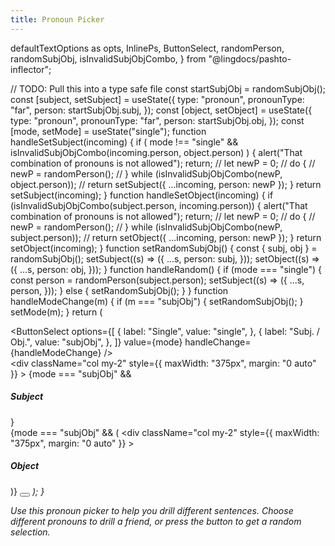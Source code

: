 ```yaml
---
title: Pronoun Picker
---
```


  defaultTextOptions as opts,
  InlinePs,
  ButtonSelect,
  randomPerson,
  randomSubjObj,
  isInvalidSubjObjCombo,
} from "@lingdocs/pashto-inflector";

  // TODO: Pull this into a type safe file
  const startSubjObj = randomSubjObj();
  const [subject, setSubject] = useState({
    type: "pronoun",
    pronounType: "far",
    person: startSubjObj.subj,
  });
  const [object, setObject] = useState({
    type: "pronoun",
    pronounType: "far",
    person: startSubjObj.obj,
  });
  const [mode, setMode] = useState("single");
  function handleSetSubject(incoming) {
    if (
      mode !== "single" &&
      isInvalidSubjObjCombo(incoming.person, object.person)
    ) {
      alert("That combination of pronouns is not allowed");
      return;
      // let newP = 0;
      // do {
      //     newP = randomPerson();
      // } while (isInvalidSubjObjCombo(newP, object.person));
      // return setSubject({ ...incoming, person: newP });
    }
    return setSubject(incoming);
  }
  function handleSetObject(incoming) {
    if (isInvalidSubjObjCombo(subject.person, incoming.person)) {
      alert("That combination of pronouns is not allowed");
      return;
      // let newP = 0;
      // do {
      //     newP = randomPerson();
      // } while (isInvalidSubjObjCombo(newP, subject.person));
      // return setObject({ ...incoming, person: newP });
    }
    return setObject(incoming);
  }
  function setRandomSubjObj() {
    const { subj, obj } = randomSubjObj();
    setSubject((s) => ({
      ...s,
      person: subj,
    }));
    setObject((s) => ({
      ...s,
      person: obj,
    }));
  }
  function handleRandom() {
    if (mode === "single") {
      const person = randomPerson(subject.person);
      setSubject((s) => ({
        ...s,
        person,
      }));
    } else {
      setRandomSubjObj();
    }
  }
  function handleModeChange(m) {
    if (m === "subjObj") {
      setRandomSubjObj();
    }
    setMode(m);
  }
  return (
    <div className="text-center">
      <div className="mb-4">
        <ButtonSelect
          options={[
            {
              label: "Single",
              value: "single",
            },
            {
              label: "Subj. / Obj.",
              value: "subjObj",
            },
          ]}
          value={mode}
          handleChange={handleModeChange}
        />
      </div>
      <div className="row">
        <div
          className="col my-2"
          style={{ maxWidth: "375px", margin: "0 auto" }}
        >
          {mode === "subjObj" && <h5>Subject</h5>}
          <PronounPicker pronoun={subject} onChange={handleSetSubject} />
        </div>
        {mode === "subjObj" && (
          <div
            className="col my-2"
            style={{ maxWidth: "375px", margin: "0 auto" }}
          >
            <h5>Object</h5>
            <PronounPicker
              pronoun={object}
              onChange={handleSetObject}
              isObject
            />
          </div>
        )}
      </div>
      <button className="btn btn-lg btn-primary mt-2">
        <i class="fas fa-random" onClick={handleRandom} />
      </button>
    </div>
  );
}

Use this pronoun picker to help you drill different sentences. Choose different pronouns to drill a friend, or press the <i class="fas fa-random"></i> button to get a random selection.

<div className="mt-4">
  <RPicker />
</div>
